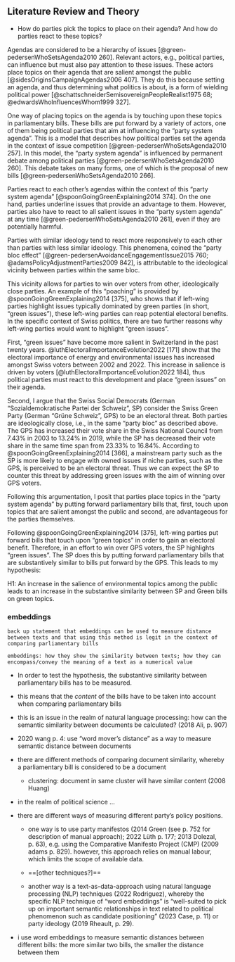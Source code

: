 ## Literature Review and Theory

- How do parties pick the topics to place on their agenda? And how do parties react to these topics?

Agendas are considered to be a hierarchy of issues [@green-pedersenWhoSetsAgenda2010 260]. Relevant actors, e.g., political parties, can influence but must also pay attention to these issues. These actors place topics on their agenda that are salient amongst the public [@sidesOriginsCampaignAgendas2006 407]. They do this because setting an agenda, and thus determining what politics is about, is a form of wielding political power [@schattschneiderSemisovereignPeopleRealist1975 68; @edwardsWhoInfluencesWhom1999 327].

One way of placing topics on the agenda is by touching upon these topics in parliamentary bills. These bills are put forward by a variety of actors, one of them being political parties that aim at influencing the “party system agenda”. This is a model that describes how political parties set the agenda in the context of issue competition [@green-pedersenWhoSetsAgenda2010 257]. In this model, the “party system agenda” is influenced by permanent debate among political parties [@green-pedersenWhoSetsAgenda2010 260]. This debate takes on many forms, one of which is the proposal of new bills [@green-pedersenWhoSetsAgenda2010 266].

Parties react to each other’s agendas within the context of this “party system agenda” [@spoonGoingGreenExplaining2014 374]. On the one hand, parties underline issues that provide an advantage to them. However, parties also have to react to all salient issues in the “party system agenda” at any time [@green-pedersenWhoSetsAgenda2010 261], even if they are potentially harmful.

Parties with similar ideology tend to react more responsively to each other than parties with less similar ideology. This phenomena, coined the “party bloc effect” [@green-pedersenAvoidanceEngagementIssue2015 760; @adamsPolicyAdjustmentParties2009 842], is attributable to the ideological vicinity between parties within the same bloc.

This vicinity allows for parties to win over voters from other, ideologically close parties. An example of this “poaching” is provided by @spoonGoingGreenExplaining2014 [375], who shows that if left-wing parties highlight issues typically dominated by green parties (in short, “green issues”), these left-wing parties can reap potential electoral benefits. In the specific context of Swiss politics, there are two further reasons why left-wing parties would want to highlight “green issues”.

First, “green issues” have become more salient in Switzerland in the past twenty years. @luthElectoralImportanceEvolution2022 [171] show that the electoral importance of energy and environmental issues has increased amongst Swiss voters between 2002 and 2022. This increase in salience is driven by voters [@luthElectoralImportanceEvolution2022 184], thus political parties must react to this development and place “green issues” on their agenda.

Second, I argue that the Swiss Social Democrats (German “Sozialdemokratische Partei der Schweiz”, SP) consider the Swiss Green Party (German “Grüne Schweiz”, GPS) to be an electoral threat. Both parties are ideologically close, i.e., in the same “party bloc” as described above. The GPS has increased their vote share in the Swiss National Council from 7.43% in 2003 to 13.24% in 2019, while the SP has decreased their vote share in the same time span from 23.33% to 16.84%. According to @spoonGoingGreenExplaining2014 [366], a mainstream party such as the SP is more likely to engage with owned issues if niche parties, such as the GPS, is perceived to be an electoral threat. Thus we can expect the SP to counter this threat by addressing green issues with the aim of winning over GPS voters.

Following this argumentation, I posit that parties place topics in the “party system agenda” by putting forward parliamentary bills that, first, touch upon topics that are salient amongst the public and second, are advantageous for the parties themselves.

Following @spoonGoingGreenExplaining2014 [375], left-wing parties put forward bills that touch upon “green topics” in order to gain an electoral benefit. Therefore, in an effort to win over GPS voters, the SP highlights “green issues”. The SP does this by putting forward parliamentary bills that are substantively similar to bills put forward by the GPS. This leads to my hypothesis:

H1: An increase in the salience of environmental topics among the public leads to an increase in the substantive similarity between SP and Green bills on green topics.


### embeddings

`back up statement that embeddings can be used to measure distance between texts and that using this method is legit in the context of comparing parliamentary bills`

`embeddings: how they show the similarity between texts; how they can encompass/convey the meaning of a text as a numerical value `

- In order to test the hypothesis, the substantive similarity between parliamentary bills has to be measured.
- this means that the *content* of the bills have to be taken into account when comparing parliamentary bills
- this is an issue in the realm of natural language processing: how can the semantic similarity between documents be calculated? (2018 Ali, p. 907)

- 2020 wang p. 4: use “word mover’s distance” as a way to measure semantic distance between documents

- there are different methods of comparing document similarity, whereby a parliamentary bill is considered to be a document
	- clustering: document in same cluster will have similar content (2008 Huang)

- in the realm of political science …

- there are different ways of measuring different party’s policy positions.
	- one way is to use party manifestos (2014 Green (see p. 752 for description of manual approach); 2022 Lüth p. 177; 2013 Dolezal, p. 63), e.g. using the Comparative Manifesto Project (CMP) (2009 adams p. 829). however, this approach relies on manual labour, which limits the scope of available data.

	- ==[other techniques?]==

	- another way is a text-as-data-approach using natural language processing (NLP) techniques (2022 Rodriguez), whereby the specific NLP technique of “word embeddings” is “well-suited to pick up on important semantic relationships in text related to political phenomenon such as candidate positioning” (2023 Case, p. 11) or party ideology (2019 Rheault, p. 29).

- i use word embeddings to measure semantic distances between different bills: the more similar two bills, the smaller the distance between them
